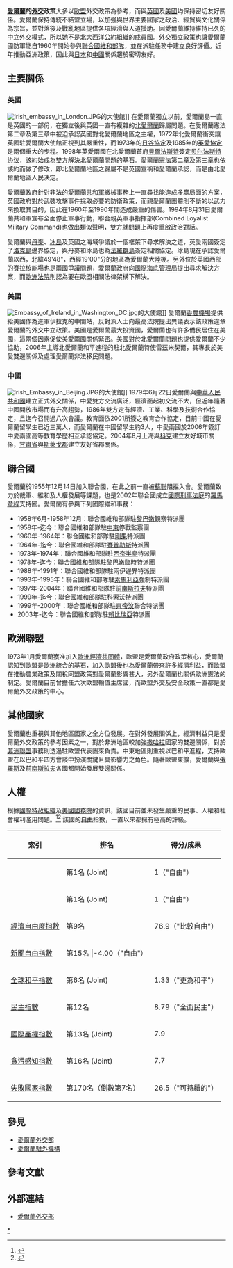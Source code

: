{{爱尔兰共和国政治|nocat}}
'''[[愛爾蘭|愛爾蘭]]的[[外交|外交]]政策'''大多以[[歐盟|歐盟]]外交政策為參考，而與[[英國|英國]]及[[美國|美國]]均保持密切友好關係。愛爾蘭保持傳統不結盟立場，以加強與世界主要國家之政治、經貿與文化關係為宗旨，並對落後及戰亂地區提供各項經濟與人道援助。因愛爾蘭維持維持已久的中立外交模式，所以她不是[[北大西洋公約組織|北大西洋公約組織]]的成員國。外交獨立政策也讓愛爾蘭國防軍能自1960年開始參與[[聯合國維和部隊|聯合國維和部隊]]，並在派駐任務中建立良好評價。近年推動亞洲政策，因此與[[日本|日本]]和[[中愛關係|中國]]關係趨於密切友好。

==主要關係==

===英國===
[[File:Irish_embassy_in_London.JPG|thumb]]的大使館]]
在愛爾蘭獨立以前，愛爾蘭島一直是英國的一部份，在獨立後與英國一直有複雜的[[北愛爾蘭|北愛爾蘭]]歸屬問題。在愛爾蘭憲法第二章及第三章中被迫承認英國對北愛爾蘭地區之主權，1972年北愛爾蘭衝突讓英國駐愛爾蘭大使館正視到其嚴重性，而1973年的[[日谷協定|日谷協定]]及1985年的[[英愛協定|英愛協定]]是兩個重大的步程。1998年英愛兩國在北愛爾蘭首府[[貝爾法斯特|貝爾法斯特]]簽定[[贝尔法斯特协议|贝尔法斯特协议]]，該約始成為雙方解決北愛爾蘭問題的基石。愛爾蘭憲法第二章及第三章也依該約而做了修改，即北愛爾蘭地區之歸屬不是英國宣稱和愛爾蘭承認，而是由北愛爾蘭地區人民決定。

愛爾蘭政府針對非法的[[愛爾蘭共和軍|愛爾蘭共和軍]]繳械事務上一直尋找能造成多贏局面的方案，英國政府對於武裝攻擊事件採取必要的防衛政策，而親愛爾蘭團體則不斷的以武力來換取其目的，因此在1960年至1990年間造成嚴重的傷害。1994年8月31日愛爾蘭共和軍宣布全面停止軍事行動，聯合親英軍事指揮部(Combined Loyalist Military Command)也做出類似聲明，雙方就問題上再度重啟政治對話。

愛爾蘭與[[丹麥|丹麥]]、[[冰島|冰島]]及英國之海域爭議於一個框架下尋求解決之道，英愛兩國簽定了[[洛克島|洛克島]]邊界協定，與丹麥和冰島也為[[法羅群島|法羅群島]]簽定相關協定。冰島現在承認愛爾蘭以西，北緯49'48"，西經19'00"分的地區為愛爾蘭大陸棚。另外位於英國西部的賽拉核能場也是兩國爭議問題，愛爾蘭政府向[[國際海底管理局|國際海底管理局]]提出尋求解決方案，而[[歐洲法院|歐洲法院]]則認為要在歐盟相關法律架構下解決。

===美國===
[[File:Embassy_of_Ireland_in_Washington_DC.jpg|thumb]]的大使館]]
愛爾蘭[[香農機場|香農機場]]提供給美國作為進軍伊拉克的中間站，反對派人士向最高法院提出異議表示該政策違章愛爾蘭的外交中立政策。美國是愛爾蘭最大投資國，愛爾蘭也有許多僑民居住在美國，這兩個因素促使美愛兩國關係緊密。美國對於北愛爾蘭問題也提供愛爾蘭不少協助，2006年主導北愛爾蘭和平進程的駐北愛爾蘭特使雷茲米契爾，其專長於美愛雙邊關係及處理愛爾蘭非法移民問題。

===中國===
[[File:Irish_Embassy_in_Beijing.JPG|thumb]]的大使館]]
1979年6月22日愛爾蘭與[[中華人民共和國|中華人民共和國]]建立正式外交關係，中愛雙方交流廣泛，經濟面起初交流不大，但近年隨著中國開放市場而有升高趨勢，1986年雙方定有經濟、工業、科學及技術合作協定，且迄今召開過八次會議。教育面依2001所簽之教育合作協定，目前中國在愛爾蘭留學生已近三萬人，而愛爾蘭在中國留學生約3人，中愛兩國於2006年簽訂中愛兩國高等教育學歷相互承認協定。2004年8月上海與[[科克|科克]]建立友好城市關係，[[甘肅省|甘肅省]]與[[斯萊戈郡|斯萊戈郡]]建立友好省郡關係。

==聯合國==
愛爾蘭於1955年12月14日加入聯合國，在此之前一直被[[蘇聯|蘇聯]]阻擋入會。愛爾蘭致力於裁軍、維和及人權發展等課題，也是2002年聯合國成立[[國際刑事法庭|國際刑事法庭]]的[[國際刑事法院羅馬規約|羅馬章程]]支持國。愛爾蘭有參與下列國際維和事務：
*1958年6月-1958年12月：聯合國維和部隊駐[[黎巴嫩|黎巴嫩]]觀察特派團 
*1958年-迄今：聯合國維和部隊駐[[中東|中東]]停戰監察團 
*1960年-1964年：聯合國維和部隊駐[[剛果|剛果]]特派團 
*1964年-迄今：聯合國維和部隊駐[[賽普勒斯|賽普勒斯]]特派團 
*1973年-1974年：聯合國維和部隊駐[[西奈半島|西奈半島]]特派團 
*1978年-迄今：聯合國維和部隊駐黎巴嫩臨時特派團 
*1988年-1991年：聯合國維和部隊駐兩伊邊界特派團 
*1993年-1995年：聯合國維和部隊駐[[索馬利亞|索馬利亞]]強制特派團 
*1997年-2004年：聯合國維和部隊駐前[[南斯拉夫|南斯拉夫]]特派團 
*1999年-迄今：聯合國維和部隊駐[[科索沃|科索沃]]特派團 
*1999年-2000年：聯合國維和部隊駐[[東帝汶|東帝汶]]聯合特派團 
*2003年-迄今：聯合國維和部隊駐[[賴比瑞亞|賴比瑞亞]]特派團

==歐洲聯盟==
1973年1月愛爾蘭獲准加入[[歐洲經濟共同體|歐洲經濟共同體]]，歐盟是愛爾蘭政府政策核心，愛爾蘭認知到歐盟是歐洲統合的基石，加入歐盟後也為愛爾蘭帶來許多經濟利益，而歐盟在推動農業政策及關稅同盟政策對愛爾蘭影響甚大，另外愛爾蘭也關係歐洲憲法的制定。愛爾蘭目前曾擔任六次歐盟輪值主席國，而歐盟外交及安全政策一直都是愛爾蘭外交政策的中心。

==其他國家==
愛爾蘭也重視與其他地區國家之全方位發展。在對外發展關係上，經濟利益只是愛爾蘭外交政策的參考因素之一，對於非洲地區較加強[[撒哈拉|撒哈拉]]國家的雙邊關係，對於[[非洲聯盟|非洲聯盟]]事務則透過駐歐盟代表團來負責。中東地區則重視以巴和平進程，支持歐盟在以巴和平四方會談中扮演關鍵且具影響力之角色。隨著歐盟東擴，愛爾蘭與[[俄羅斯|俄羅斯]]及前[[南斯拉夫|南斯拉夫]]各國都開始發展雙邊關係。

==人權==

根據[[國際特赦組織|國際特赦組織]]及[[美國國務院|美國國務院]]的資訊，該國目前並未發生嚴重的民事、人權和社會權利濫用問題。<ref>{{cite web |url=http://www.amnesty.org/en/region/europe-and-central-asia/western-europe/ireland |title=Amnesty International – Ireland |publisher=Amnesty.org |date=1989-02-12 |accessdate=2010-10-24 |archive-date=2008-10-07 |archive-url=https://web.archive.org/web/20081007064406/http://www.amnesty.org/en/region/europe-and-central-asia/western-europe/ireland |dead-url=no }}</ref><ref>{{cite web |url=http://www.state.gov/g/drl/rls/hrrpt/2007/100565.htm |title=US Department of State – Human rights in Ireland, 2007 |publisher=State.gov |date=2008-03-11 |accessdate=2010-10-24 |archive-date=2010-11-05 |archive-url=https://web.archive.org/web/20101105094645/http://www.state.gov/g/drl/rls/hrrpt/2007/100565.htm |dead-url=no }}</ref> 該國的[[自由指數列表|自由]]指數，一直以來都擁有極高的評級。


{| class="wikitable"
|-
!索引
!排名
!得分/成果
|-
|{{le|Freedom in the World – Political Rights|Freedom in the World}}
|第1名 (Joint)
|1（"自由"）
|-
|{{le|Freedom in the World – Civil Liberties|Freedom in the World}}
|第1名 (Joint)
|1（"自由"）
|-
|[[經濟自由度指數|經濟自由度指數]]
|第9名 
|76.9（"比較自由"）
|-
|[[新聞自由指數|新聞自由指數]]
|第15名 
|-4.00（"自由"）
|-
|[[全球和平指數|全球和平指數]]
|第6名 (Joint)
|1.33（"更為和平"）
|-
|[[民主指數|民主指數]]
|第12名
|8.79（"全面民主"）
|-
|[[國際產權指數|國際產權指數]]
|第13名 (Joint)
|7.9
|-
|[[貪污感知指數|貪污感知指數]]
|第16名 (Joint)
|7.7
|-
|[[失敗國家指數|失敗國家指數]]
|第170名（倒數第7名）
|26.5（"可持續的"）
|}

==參見==
*[[愛爾蘭外交部|愛爾蘭外交部]]
*[[愛爾蘭駐外機構|愛爾蘭駐外機構]]

==參考文獻==
{{Reflist|30em}}

==外部連結==
*[https://web.archive.org/web/20070227021557/http://foreignaffairs.gov.ie/home/index.aspx 愛爾蘭外交部]
{{愛爾蘭專題}}
{{愛爾蘭共和國外交}}
{{欧洲题目|外交}}

[[Category:爱尔兰共和国外交|*]]